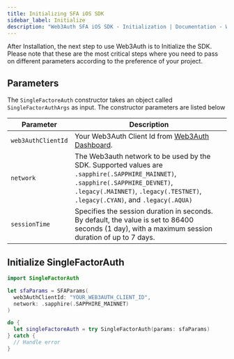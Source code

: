```yaml
---
title: Initializing SFA iOS SDK
sidebar_label: Initialize
description: "Web3Auth SFA iOS SDK - Initialization | Documentation - Web3Auth"
---
```


After Installation, the next step to use Web3Auth is to Initialize the SDK. Please note that these
are the most critical steps where you need to pass on different parameters according to the
preference of your project.

## Parameters

The `SingleFactoreAuth` constructor takes an object called `SingleFactorAuthArgs` as input. The
constructor parameters are listed below

| Parameter          | Description                                                                                                                                                                                                      |
| ------------------ | ---------------------------------------------------------------------------------------------------------------------------------------------------------------------------------------------------------------- |
| `web3AuthClientId` | Your Web3Auth Client Id from [Web3Auth Dashboard](https://dashboard.web3auth.io/).                                                                                                                               |
| `network`          | The Web3auth network to be used by the SDK. Supported values are `.sapphire(.SAPPHIRE_MAINNET)`, `.sapphire(.SAPPHIRE_DEVNET)`, `.legacy(.MAINNET)`, `.legacy(.TESTNET)`, `.legacy(.CYAN)`, and `.legacy(.AQUA)` |
| `sessionTime`      | Specifies the session duration in seconds. By default, the value is set to 86400 seconds (1 day), with a maximum session duration of up to 7 days.                                                               |

## Initialize SingleFactorAuth

```swift
import SingleFactorAuth

let sfaParams = SFAParams(
  web3AuthClientId: "YOUR_WEB3AUTH_CLIENT_ID",
  network: .sapphire(.SAPPHIRE_MAINNET)
)

do {
  let singleFactoreAuth = try SingleFactorAuth(params: sfaParams)
} catch {
  // Handle error
}
```
